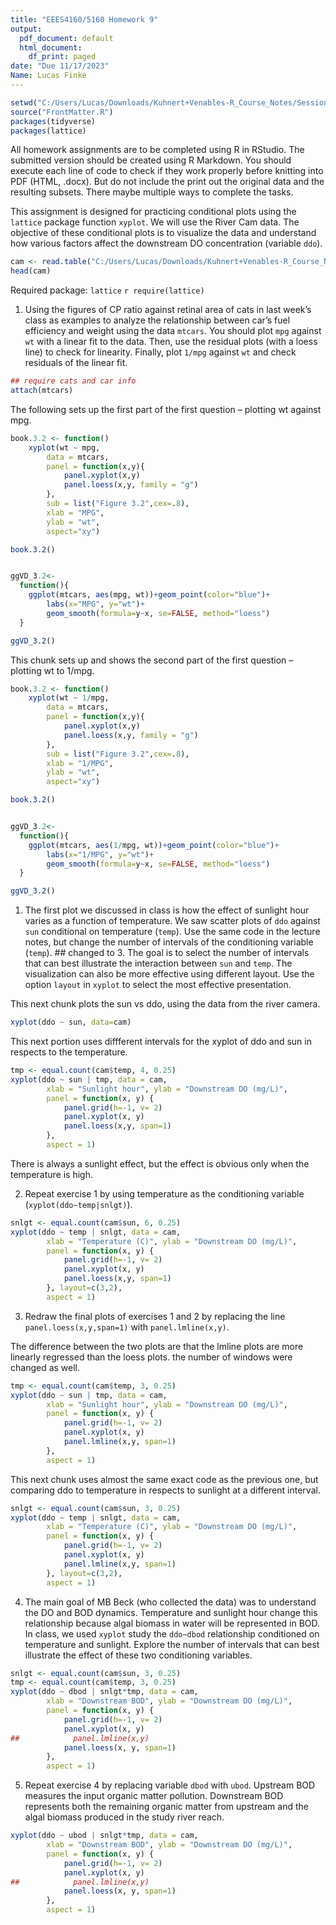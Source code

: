 ---
title: "EEES4160/5160 Homework 9"
output:
  pdf_document: default
  html_document:
    df_print: paged
date: "Due 11/17/2023"
Name: Lucas Finke
---

```{r setup, include=FALSE}
setwd("C:/Users/Lucas/Downloads/Kuhnert+Venables-R_Course_Notes/Session1/Session1/")
source("FrontMatter.R")
packages(tidyverse)
packages(lattice)
```

All homework assignments are to be completed using R in RStudio. The submitted version should be created using R Markdown. You should execute each line of code to check if they work properly before knitting into PDF (HTML, .docx). But do not include the print out the original data and the resulting subsets. There maybe multiple ways to complete the tasks.

This assignment is designed for practicing conditional plots using the `lattice` package function `xyplot`.  We will use the River Cam data.  The objective of these conditional plots is to visualize the data and understand how various factors affect the downstream DO concentration (variable `ddo`).

```{R Data Set, include=FALSE}
cam <- read.table("C:/Users/Lucas/Downloads/Kuhnert+Venables-R_Course_Notes/Session1/Session1/cam.dat",header=T)
head(cam)
```
Required package: `lattice` `r require(lattice)`

1. Using the figures of CP ratio against retinal area of cats in last week's class as examples to analyze the relationship between car's fuel efficiency and weight using the data `mtcars`. You should plot `mpg` against `wt` with a linear fit to the data. Then, use the residual plots (with a loess line) to check for linearity. Finally, plot `1/mpg` against `wt` and check residuals of the linear fit.

```{R mtcars, include=FALSE}
## require cats and car info
attach(mtcars)
```
The following sets up the first part of the first question -- plotting wt against mpg.
```{r wt against mpg}
book.3.2 <- function()
	xyplot(wt ~ mpg, 
		data = mtcars,
		panel = function(x,y){
			panel.xyplot(x,y)
			panel.loess(x,y, family = "g")
		},
		sub = list("Figure 3.2",cex=.8),
		xlab = "MPG",
		ylab = "wt",
		aspect="xy")

book.3.2()


ggVD_3.2<-
  function(){
    ggplot(mtcars, aes(mpg, wt))+geom_point(color="blue")+
        labs(x="MPG", y="wt")+
        geom_smooth(formula=y~x, se=FALSE, method="loess")
  }

ggVD_3.2()


```
This chunk sets up and shows the second part of the first question -- plotting wt to 1/mpg.

```{r wt verus 1/mpg}
book.3.2 <- function()
	xyplot(wt ~ 1/mpg, 
		data = mtcars,
		panel = function(x,y){
			panel.xyplot(x,y)
			panel.loess(x,y, family = "g")
		},
		sub = list("Figure 3.2",cex=.8),
		xlab = "1/MPG",
		ylab = "wt",
		aspect="xy")

book.3.2()


ggVD_3.2<-
  function(){
    ggplot(mtcars, aes(1/mpg, wt))+geom_point(color="blue")+
        labs(x="1/MPG", y="wt")+
        geom_smooth(formula=y~x, se=FALSE, method="loess")
  }

ggVD_3.2()

```
1. The first plot we discussed in class is how the effect of sunlight hour varies as a function of temperature.  We saw scatter plots of `ddo` against `sun` conditional on temperature (`temp`).  Use the same code in the lecture notes, but change the number of intervals of the conditioning variable (`temp`). ## changed to 3.
The goal is to select the number of intervals that can best illustrate the interaction between `sun` and `temp`.  The visualization can also be more effective using different layout.  Use the option `layout` in `xyplot` to select the most effective presentation.  

This next chunk plots the sun vs ddo, using the data from the river camera.

```{r plotting ddo and sun}
xyplot(ddo ~ sun, data=cam) 
```

This next portion uses diffferent intervals for the xyplot of ddo and sun in respects to the temperature. 

```{r ddo intervals} 
tmp <- equal.count(cam$temp, 4, 0.25)
xyplot(ddo ~ sun | tmp, data = cam,
        xlab = "Sunlight hour", ylab = "Downstream DO (mg/L)",
        panel = function(x, y) {
            panel.grid(h=-1, v= 2)
            panel.xyplot(x, y)
            panel.loess(x,y, span=1)
        },
        aspect = 1)
```
There is always a sunlight effect, but the effect is obvious only when the temperature is high.

2. Repeat exercise 1 by using temperature as the conditioning variable (`xyplot(ddo~temp|snlgt)`). 

```{R intervals sunlight}
snlgt <- equal.count(cam$sun, 6, 0.25)
xyplot(ddo ~ temp | snlgt, data = cam,
        xlab = "Temperature (C)", ylab = "Downstream DO (mg/L)",
        panel = function(x, y) {
            panel.grid(h=-1, v= 2)
            panel.xyplot(x, y)
            panel.loess(x,y, span=1)
        }, layout=c(3,2),
        aspect = 1)
```

3. Redraw the final plots of exercises 1 and 2 by replacing the line `panel.loess(x,y,span=1)` with `panel.lmline(x,y)`. 

The difference between the two plots are that the lmline plots are more linearly regressed than the loess plots. the number of windows were changed as well. 

```{r intervals temp}
tmp <- equal.count(cam$temp, 3, 0.25)
xyplot(ddo ~ sun | tmp, data = cam,
        xlab = "Sunlight hour", ylab = "Downstream DO (mg/L)",
        panel = function(x, y) {
            panel.grid(h=-1, v= 2)
            panel.xyplot(x, y)
            panel.lmline(x,y, span=1)
        },
        aspect = 1)
```

This next chunk uses almost the same exact code as the previous one, but comparing ddo to temperature in respects to sunlight at a different interval. 

```{R sunlight intervals}
snlgt <- equal.count(cam$sun, 3, 0.25)
xyplot(ddo ~ temp | snlgt, data = cam,
        xlab = "Temperature (C)", ylab = "Downstream DO (mg/L)",
        panel = function(x, y) {
            panel.grid(h=-1, v= 2)
            panel.xyplot(x, y)
            panel.lmline(x,y, span=1)
        }, layout=c(3,2),
        aspect = 1)
```
4. The main goal of MB Beck (who collected the data) was to understand the DO and BOD dynamics.  Temperature and sunlight hour change this relationship because algal biomass in water will be represented in BOD.  In class, we used `xyplot` study the `ddo~dbod` relationship conditioned on temperature and sunlight.  Explore the number of intervals that can best illustrate the effect of these two conditioning variables.


```{r intervals sunltemp}
snlgt <- equal.count(cam$sun, 3, 0.25)
tmp <- equal.count(cam$temp, 3, 0.25)
xyplot(ddo ~ dbod | snlgt*tmp, data = cam,
        xlab = "Downstream BOD", ylab = "Downstream DO (mg/L)",
        panel = function(x, y) {
            panel.grid(h=-1, v= 2)
            panel.xyplot(x, y)
##            panel.lmline(x,y)
            panel.loess(x, y, span=1)
        },
        aspect = 1)
```


5. Repeat exercise 4 by replacing variable `dbod` with `ubod`.  Upstream BOD measures the input organic matter pollution.  Downstream BOD represents both the remaining organic matter from upstream and the algal biomass produced in the study river reach.

```{R ubod intervals}
xyplot(ddo ~ ubod | snlgt*tmp, data = cam,
        xlab = "Downstream BOD", ylab = "Downstream DO (mg/L)",
        panel = function(x, y) {
            panel.grid(h=-1, v= 2)
            panel.xyplot(x, y)
##            panel.lmline(x,y)
            panel.loess(x, y, span=1)
        },
        aspect = 1)
```

